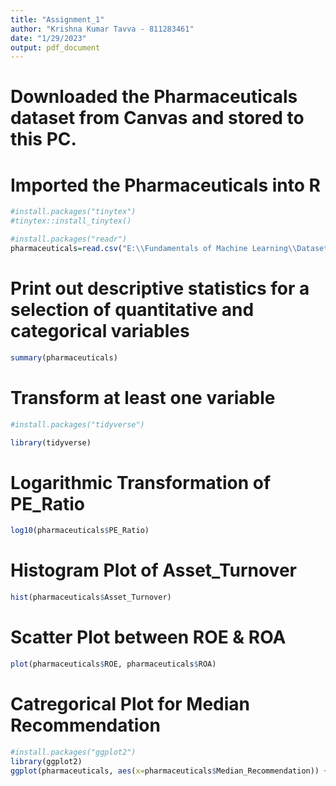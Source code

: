 ---
title: "Assignment_1"
author: "Krishna Kumar Tavva - 811283461"
date: "1/29/2023"
output: pdf_document
---

# Downloaded the Pharmaceuticals dataset from Canvas and stored to this PC.

# Imported the Pharmaceuticals into R

```{r}
#install.packages("tinytex")
#tinytex::install_tinytex()
```

```{r}
#install.packages("readr")
pharmaceuticals=read.csv("E:\\Fundamentals of Machine Learning\\Datasets\\Pharmaceuticals.csv")
```

# Print out descriptive statistics for a selection of quantitative and categorical variables

```{r}
summary(pharmaceuticals)

```
# Transform at least one variable

```{r}
#install.packages("tidyverse")

library(tidyverse)
```

# Logarithmic Transformation of PE_Ratio

```{r}
log10(pharmaceuticals$PE_Ratio)
```

# Histogram Plot of Asset_Turnover
 ```{r}
hist(pharmaceuticals$Asset_Turnover)
```
# Scatter Plot between ROE & ROA

```{r}
plot(pharmaceuticals$ROE, pharmaceuticals$ROA)
```

# Catregorical Plot for Median Recommendation

```{r}
#install.packages("ggplot2")
library(ggplot2)
ggplot(pharmaceuticals, aes(x=pharmaceuticals$Median_Recommendation)) +geom_bar(fill='dark grey') +  labs(x='MR')
```




